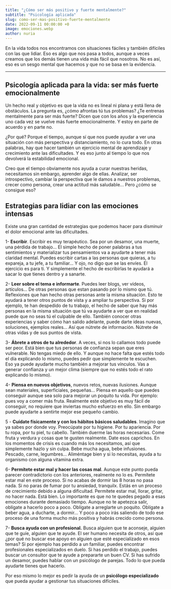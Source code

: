 ```yaml
---
title: "¿Cómo ser más positivo y fuerte mentalmente?"
subtitle: "Psicología aplicada"
slug: como-ser-mas-positivo-fuerte-mentalmente
date: 2022-09-11 00:00:00 +0
image: emociones.webp
author: nuria
---
```


En la vida todos nos encontramos con situaciones fáciles y también difíciles con las que lidiar. Eso es algo que nos pasa a todos, aunque a veces creamos que los demás tienen una vida más fácil que nosotros. No es así, eso es un sesgo mental que hacemos y que no se basa en la evidencia.

---

## Psicología aplicada para la vida: ser más fuerte emocionalmente

Un hecho real y objetivo es que la vida no es lineal ni plana y está llena de obstáculos. La pregunta es, ¿cómo afrontas tú tus problemas? ¿Te entrenas mentalmente para ser más fuerte?
Dicen que con los años y la experiencia uno cada vez se vuelve más fuerte emocionalmente. Y estoy en parte de acuerdo y en parte no.

¿Por qué? Porque el tiempo, aunque sí que nos puede ayudar a ver una situación con más perspectiva y distanciamiento, no lo cura todo. En otras palabras, hay que hacer también un ejercicio mental de aprendizaje y crecimiento ante las dificultades. Y es eso junto al tiempo lo que nos devolverá la estabilidad emocional.

Creo que el tiempo obviamente nos ayuda a curar nuestras heridas, necesitamos sin embargo, aprender algo de ellas. Analizar, ser introspectivo, cambiar la perspectiva que le damos a nuestros problemas, crecer como persona, crear una actitud más saludable... Pero ¿cómo se consigue eso?

## Estrategias para lidiar con las emociones intensas

Existe una gran cantidad de estrategias que podemos hacer para disminuir el dolor emocional ante las dificultades.

1- **Escribir**. Escribir es muy terapéutico. Sea por un desamor, una muerte, una pérdida de trabajo... El simple hecho de poner palabras a tus sentimientos y materializar tus pensamientos va a ayudarte a tener más claridad mental. Puedes escribir cartas a las personas que quieras, a tu expareja, a tu jefe, a tu familiar... Y ojo, no digo que se las envíes. El ejercicio es para ti. Y simplemente el hecho de escribirlas te ayudará a sacar lo que tienes dentro y a sanarte.

2- **Leer sobre el tema e informarte**. Puedes leer blogs, ver vídeos, artículos... De otras personas que estan pasando por lo mismo que tú. Reflexiones que han hecho otras personas ante la misma situación. Esto te ayudará a tener otros puntos de vista y a ampliar tu perspectiva. Si por ejemplo, te han despedido de tu trabajo, el hecho de saber que hay más personas en la misma situación que tú va ayudarte a ver que en realidad puede que no seas tú el culpable de ello. También conocer otras experiencias y saber cómo han salido adelante, puede darte ideas nuevas, soluciones, ejemplos reales... Así que nútrete de información. Nútrete de otras vidas y de sus puntos de vista.

3- **Ábrete a otros de tu alrededor**. A veces, si nos lo callamos todo puede ser peor. Está bien que tus personas de confianza sepan que eres vulnerable. No tengas miedo de ello. Y aunque no hace falta que estés todo el día explicando lo mismo, puedes pedir que simplemente te escuchen.
Eso ya puede ayudarte mucho también a mejorar tus vínculos. Vas a generar confianza y un mejor clima (siempre que no estés todo el rato explicando lo mismo).

4- **Piensa en nuevos objetivos**, nuevos retos, nuevas ilusiones. Aunque sean materiales, superficiales, pequeñas... Piensa en aquello que puedes conseguir aunque sea solo para mejorar un poquito tu vida. Por ejemplo: pues voy a comer más fruta. Realmente este objetivo es muy fácil de conseguir, no requiere que inviertas mucho esfuerzo en ello. Sin embargo puede ayudarte a sentirte mejor ese pequeño cambio.

5 - **Cuídate físicamente y con los hábitos básicos saludables**. Imagino que ya sabes por donde voy. Preocúpate por tu higiene. Por tu apariencia. Por tu ropa, por tu piel, tu cabello. También duerme las horas necesarias. Come fruta y verdura y cosas que te gusten realmente. Date esos caprichos. En los momentos de crisis es cuando más los necesitamos, así que simplemente hazlo y sin culpa. Bebe mucha agua, bebe infusiones. Pescado, carne, legumbres... Aliméntage bien y si lo necesitas, ayuda a tu organismo con alguna vitamina extra.

6- **Permítete estar mal y hacer las cosas mal**. Aunque este punto pueda parecer contradictorio con los anteriores, realmente no lo es. Permítete estar mal en este proceso. Si no acabas de dormir las 8 horas no pasa nada. Si no paras de fumar por tu ansiedad, tranquilx. Estás en un proceso de crecimiento debido a alguna dificultad.
Permítete estar mal, llorar, gritar, no hacer nada. Está bien. Lo importante es que no te quedes pegado a esas emociones durante demasiado tiempo. Aunque no te apetezca salir, oblígate a hacerlo poco a poco. Oblígate a arreglarte un poquito. Oblígate a beber agua, a ducharte, a dormir... Y poco a poco irás saliendo de todo ese proceso de una forma mucho más positiva y habrás crecido como persona.

7- **Busca ayuda con un profesional.** Busca alguien que te aconseje, alguien que te guíe, alguien que te ayude. El ser humano necesita de otros, así que ¿por qué no buscar ese apoyo en alguien que esté especializado en esos temas? Si por ejemplo has perdido a un familiar, puedes encontrar profesionales especializados en duelo.
Si has perdido el trabajo, puedes buscar un consultor que te ayude a prepararte un buen CV. Si has sufrido un desamor, puedes hablar con un psicólogo de parejas. Todo lo que pueda ayudarte tienes que hacerlo.

Por eso mismo lo mejor es pedir la ayuda de un **psicólogo especializado** que pueda ayudar a gestionar tus situaciones difíciles.
